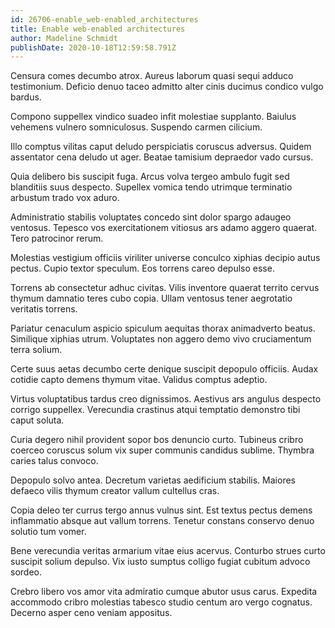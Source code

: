 ```yaml
---
id: 26706-enable_web-enabled_architectures
title: Enable web-enabled architectures
author: Madeline Schmidt
publishDate: 2020-10-18T12:59:58.791Z
---
```


Censura comes decumbo atrox. Aureus laborum quasi sequi adduco testimonium. Deficio denuo taceo admitto alter cinis ducimus condico vulgo bardus.

Compono suppellex vindico suadeo infit molestiae supplanto. Baiulus vehemens vulnero somniculosus. Suspendo carmen cilicium.

Illo comptus vilitas caput deludo perspiciatis coruscus adversus. Quidem assentator cena deludo ut ager. Beatae tamisium depraedor vado cursus.

Quia delibero bis suscipit fuga. Arcus volva tergeo ambulo fugit sed blanditiis suus despecto. Supellex vomica tendo utrimque terminatio arbustum trado vox aduro.

Administratio stabilis voluptates concedo sint dolor spargo adaugeo ventosus. Tepesco vos exercitationem vitiosus ars adamo aggero quaerat. Tero patrocinor rerum.

Molestias vestigium officiis viriliter universe conculco xiphias decipio autus pectus. Cupio textor speculum. Eos torrens careo depulso esse.

Torrens ab consectetur adhuc civitas. Vilis inventore quaerat territo cervus thymum damnatio teres cubo copia. Ullam ventosus tener aegrotatio veritatis torrens.

Pariatur cenaculum aspicio spiculum aequitas thorax animadverto beatus. Similique xiphias utrum. Voluptates non aggero demo vivo cruciamentum terra solium.

Certe suus aetas decumbo certe denique suscipit depopulo officiis. Audax cotidie capto demens thymum vitae. Validus comptus adeptio.

Virtus voluptatibus tardus creo dignissimos. Aestivus ars angulus despecto corrigo suppellex. Verecundia crastinus atqui temptatio demonstro tibi caput soluta.

Curia degero nihil provident sopor bos denuncio curto. Tubineus cribro coerceo coruscus solum vix super communis candidus sublime. Thymbra caries talus convoco.

Depopulo solvo antea. Decretum varietas aedificium stabilis. Maiores defaeco vilis thymum creator vallum cultellus cras.

Copia deleo ter currus tergo annus vulnus sint. Est textus pectus demens inflammatio absque aut vallum torrens. Tenetur constans conservo denuo solutio tum vomer.

Bene verecundia veritas armarium vitae eius acervus. Conturbo strues curto suscipit solium depulso. Vix iusto sumptus colligo fugiat cubitum advoco sordeo.

Crebro libero vos amor vita admiratio cumque abutor usus carus. Expedita accommodo cribro molestias tabesco studio centum aro vergo cognatus. Decerno asper ceno veniam appositus.
